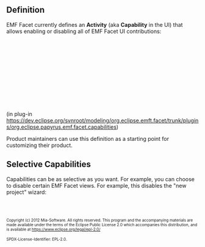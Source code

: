 == Definition ==
EMF Facet currently defines an '''Activity''' (aka '''Capability''' in the UI) that allows enabling or disabling all of EMF Facet UI contributions:
   <extension point="org.eclipse.ui.activities">
      <activity
            description="%activity.description"
            id="org.eclipse.papyrus.emf.facet.capabilities.activity"
            name="%activity.name">
      </activity>
      <category
            description="%category.description"
            id="org.eclipse.papyrus.emf.facet.capabilities.category"
            name="%category.name">
      </category>
      <categoryActivityBinding
            activityId="org.eclipse.papyrus.emf.facet.capabilities.activity"
            categoryId="org.eclipse.papyrus.emf.facet.capabilities.category">
      </categoryActivityBinding>
      <activityPatternBinding
            activityId="org.eclipse.papyrus.emf.facet.capabilities.activity"
            isEqualityPattern="false"
            pattern="org\.eclipse\.emf\.facet\..*/.*">
      </activityPatternBinding>
      <defaultEnablement id="org.eclipse.papyrus.emf.facet.capabilities.activity"/>
   </extension>

(in plug-in https://dev.eclipse.org/svnroot/modeling/org.eclipse.emft.facet/trunk/plugins/org.eclipse.papyrus.emf.facet.capabilities)

Product maintainers can use this definition as a starting point for customizing their product.

== Selective Capabilities ==
Capabilities can be as selective as you want. For example, you can choose to disable certain EMF Facet views. For example, this disables the "new project" wizard:
   <activityPatternBinding
         activityId="com.example.myActivity"
         isEqualityPattern="true"
         pattern="org.eclipse.papyrus.emf.facet.infra.common.ui/org.eclipse.papyrus.emf.facet.NewProjectWizard">
   </activityPatternBinding>

<font size="-2">
Copyright (c) 2012 Mia-Software.
All rights reserved. This program and the accompanying materials
are made available under the terms of the Eclipse Public License 2.0
which accompanies this distribution, and is available at
https://www.eclipse.org/legal/epl-2.0/

SPDX-License-Identifier: EPL-2.0.
</font>
